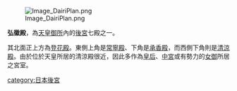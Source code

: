 {{Unreferenced|time=2017-08-28T12:23:49+00:00}}
{{expand|time=2007-09-26T20:15:41Z}}
[[File:Image_DairiPlan.png|right]]

'''弘徽殿'''，為[[天皇|天皇]][[御所|御所]]內的[[後宮|後宮]]七殿之一。

其北面正上方為[[登花殿|登花殿]]。東側上角是[[常寧殿|常寧殿]]、下角是[[承香殿|承香殿]]，而西側下角則是[[清涼殿|清涼殿]]。由於位於天皇所居的清涼殿很近，因此多作為[[皇后|皇后]]、[[中宮|中宮]]或有勢力的[[女御|女御]]所居之宮室。

{{日本小作品}}
[[category:日本後宮|category:日本後宮]]